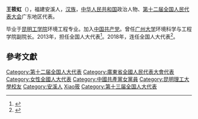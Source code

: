 '''王筱虹'''（{{bd|1968年||}}），福建安溪人，[[汉族|汉族]]，[[中华人民共和国|中华人民共和国]]政治人物、[[第十二届全国人民代表大会|第十二届全国人民代表大会]]广东地区代表。

毕业于[[昆明工学院|昆明工学院]]环境工程专业。加入[[中国共产党|中国共产党]]。曾任[[广州大学|广州大学]]环境科学与工程学院副院长。2013年，担任全国人大代表<ref>{{cite news|title=全国人大代表信息-王筱虹|url= http://210.82.31.1:8084/delegate/viewDelegate.action?dbid=121772|accessdate=2013-04-05|newspaper=全国人大网}}</ref>。2018年，连任全国人大代表<ref>{{Cite web|url=http://www.gd.xinhuanet.com/newscenter/2017-12/07/c_1122070485.htm|title=关于广东省十三届全国人大代表候选人人选（含后备人选）推荐名单的公示公告- 新华网|accessdate=2018-03-25|work=www.gd.xinhuanet.com|archive-url=https://web.archive.org/web/20180221193717/http://www.gd.xinhuanet.com/newscenter/2017-12/07/c_1122070485.htm|archive-date=2018-02-21|dead-url=yes}}</ref>。

==參考文獻==
{{reflist}}
{{中国政治人物小作品}}

{{DEFAULTSORT:Wang王}}
[[Category:第十二届全国人大代表|Category:第十二届全国人大代表]]
[[Category:廣東省全國人民代表大會代表|Category:廣東省全國人民代表大會代表]]
[[Category:女性全國人大代表|Category:女性全國人大代表]]
[[Category:中國共產黨女黨員|Category:中國共產黨女黨員]]
[[Category:昆明理工大學校友|Category:昆明理工大學校友]]
[[Category:安溪人|Category:安溪人]]
[[Category:王姓|Xiao筱]]
[[Category:第十三届全国人大代表|Category:第十三届全国人大代表]]